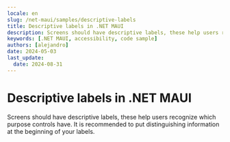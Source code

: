 ```yaml
---
locale: en
slug: /net-maui/samples/descriptive-labels
title: Descriptive labels in .NET MAUI
description: Screens should have descriptive labels, these help users recognize which purpose controls have.
keywords: [.NET MAUI, accessibility, code sample]
authors: [alejandro]
date: 2024-05-03
last_update:
  date: 2024-08-31
---
```


# Descriptive labels in .NET MAUI

Screens should have descriptive labels, these help users recognize which purpose controls have. It is recommended to put distinguishing information at the beginning of your labels.

<CodeSample id="screen-labels" framework="net-maui" locale="en"/>
